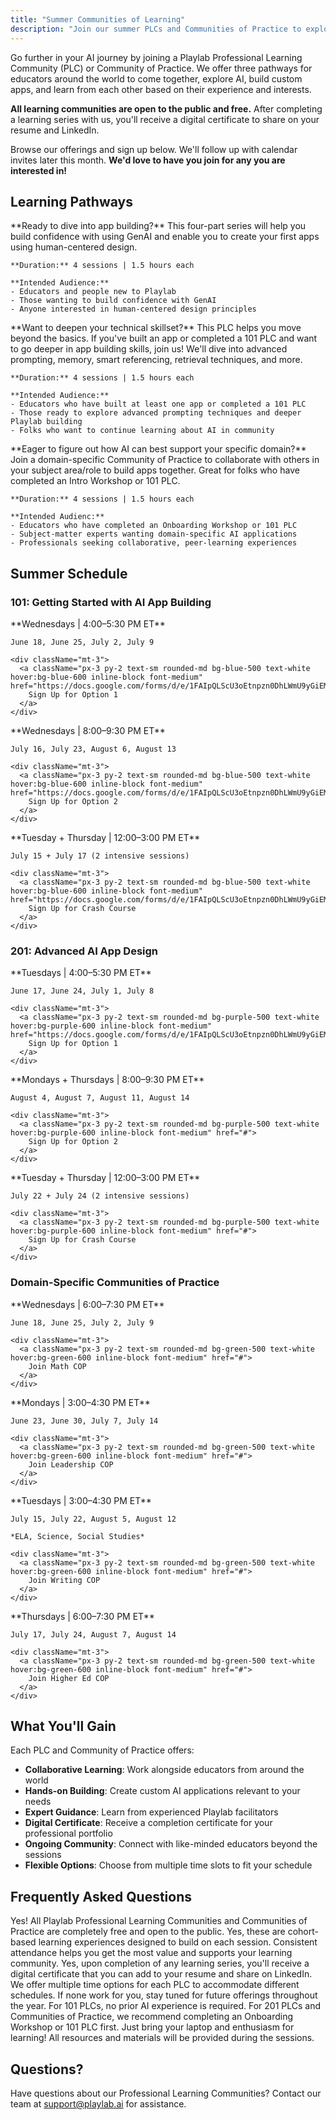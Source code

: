 ```yaml
---
title: "Summer Communities of Learning"
description: "Join our summer PLCs and Communities of Practice to explore AI, build custom apps, and learn with our growing Playlab community."
---
```


Go further in your AI journey by joining a Playlab Professional Learning Community (PLC) or Community of Practice. We offer three pathways for educators around the world to come together, explore AI, build custom apps, and learn from each other based on their experience and interests.

**All learning communities are open to the public and free.** After completing a learning series with us, you'll receive a digital certificate to share on your resume and LinkedIn.

Browse our offerings and sign up below. We'll follow up with calendar invites later this month. **We'd love to have you join for any you are interested in!**

## Learning Pathways

<CardGroup cols={1}>
  <Card title="101: Getting Started with AI App Building" icon="play" className="bg-blue-50">
    **Ready to dive into app building?** This four-part series will help you build confidence with using GenAI and enable you to create your first apps using human-centered design.
    
    **Duration:** 4 sessions | 1.5 hours each
    
    **Intended Audience:**
    - Educators and people new to Playlab
    - Those wanting to build confidence with GenAI
    - Anyone interested in human-centered design principles
  </Card>
  
  <Card title="201: Advanced AI App Design" icon="forward" className="bg-purple-50">
    **Want to deepen your technical skillset?** This PLC helps you move beyond the basics. If you've built an app or completed a 101 PLC and want to go deeper in app building skills, join us! We'll dive into advanced prompting, memory, smart referencing, retrieval techniques, and more.
    
    **Duration:** 4 sessions | 1.5 hours each
    
    **Intended Audience:**
    - Educators who have built at least one app or completed a 101 PLC
    - Those ready to explore advanced prompting techniques and deeper Playlab building
    - Folks who want to continue learning about AI in community
  </Card>
  
  <Card title="Domain-Specific Communities of Practice" icon="bullseye-pointer" className="bg-green-50">
    **Eager to figure out how AI can best support your specific domain?** Join a domain-specific Community of Practice to collaborate with others in your subject area/role to build apps together. Great for folks who have completed an Intro Workshop or 101 PLC.
    
    **Duration:** 4 sessions | 1.5 hours each
    
    **Intended Audienc:**
    - Educators who have completed an Onboarding Workshop or 101 PLC
    - Subject-matter experts wanting domain-specific AI applications
    - Professionals seeking collaborative, peer-learning experiences
  </Card>
</CardGroup>

## Summer Schedule

### 101: Getting Started with AI App Building

<CardGroup cols={3}>
  <Card title="Option 1: Evening Sessions" className="bg-blue-50">
    **Wednesdays | 4:00–5:30 PM ET**
    
    June 18, June 25, July 2, July 9
    
    <div className="mt-3">
      <a className="px-3 py-2 text-sm rounded-md bg-blue-500 text-white hover:bg-blue-600 inline-block font-medium" href="https://docs.google.com/forms/d/e/1FAIpQLScU3oEtnpzn0DhLWmU9yGiEMn03pfnJLIhIRnvDxFdy5zTYRQ/viewform">
        Sign Up for Option 1
      </a>
    </div>
  </Card>
  
  <Card title="Option 2: Late Evening Sessions" className="bg-blue-50">
    **Wednesdays | 8:00–9:30 PM ET**
    
    July 16, July 23, August 6, August 13
    
    <div className="mt-3">
      <a className="px-3 py-2 text-sm rounded-md bg-blue-500 text-white hover:bg-blue-600 inline-block font-medium" href="https://docs.google.com/forms/d/e/1FAIpQLScU3oEtnpzn0DhLWmU9yGiEMn03pfnJLIhIRnvDxFdy5zTYRQ/viewform">
        Sign Up for Option 2
      </a>
    </div>
  </Card>
  
  <Card title="Crash Course Option" className="bg-blue-100">
    **Tuesday + Thursday | 12:00–3:00 PM ET**
    
    July 15 + July 17 (2 intensive sessions)
    
    <div className="mt-3">
      <a className="px-3 py-2 text-sm rounded-md bg-blue-500 text-white hover:bg-blue-600 inline-block font-medium" href="https://docs.google.com/forms/d/e/1FAIpQLScU3oEtnpzn0DhLWmU9yGiEMn03pfnJLIhIRnvDxFdy5zTYRQ/viewform">
        Sign Up for Crash Course
      </a>
    </div>
  </Card>
</CardGroup>

### 201: Advanced AI App Design

<CardGroup cols={3}>
  <Card title="Option 1: Afternoon Sessions" className="bg-purple-50">
    **Tuesdays | 4:00–5:30 PM ET**
    
    June 17, June 24, July 1, July 8
    
    <div className="mt-3">
      <a className="px-3 py-2 text-sm rounded-md bg-purple-500 text-white hover:bg-purple-600 inline-block font-medium" href="https://docs.google.com/forms/d/e/1FAIpQLScU3oEtnpzn0DhLWmU9yGiEMn03pfnJLIhIRnvDxFdy5zTYRQ/viewform">
        Sign Up for Option 1
      </a>
    </div>
  </Card>
  
  <Card title="Option 2: Evening Sessions" className="bg-purple-50">
    **Mondays + Thursdays | 8:00–9:30 PM ET**
    
    August 4, August 7, August 11, August 14
    
    <div className="mt-3">
      <a className="px-3 py-2 text-sm rounded-md bg-purple-500 text-white hover:bg-purple-600 inline-block font-medium" href="#">
        Sign Up for Option 2
      </a>
    </div>
  </Card>
  
  <Card title="Crash Course Option" className="bg-purple-100">
    **Tuesday + Thursday | 12:00–3:00 PM ET**
    
    July 22 + July 24 (2 intensive sessions)
    
    <div className="mt-3">
      <a className="px-3 py-2 text-sm rounded-md bg-purple-500 text-white hover:bg-purple-600 inline-block font-medium" href="#">
        Sign Up for Crash Course
      </a>
    </div>
  </Card>
</CardGroup>

### Domain-Specific Communities of Practice

<CardGroup cols={2}>
  <Card title="Math Instruction" className="bg-green-50">
    **Wednesdays | 6:00–7:30 PM ET**
    
    June 18, June 25, July 2, July 9
    
    <div className="mt-3">
      <a className="px-3 py-2 text-sm rounded-md bg-green-500 text-white hover:bg-green-600 inline-block font-medium" href="#">
        Join Math COP
      </a>
    </div>
  </Card>
  
  <Card title="Leadership and Coaching" className="bg-green-50">
    **Mondays | 3:00–4:30 PM ET**
    
    June 23, June 30, July 7, July 14
    
    <div className="mt-3">
      <a className="px-3 py-2 text-sm rounded-md bg-green-500 text-white hover:bg-green-600 inline-block font-medium" href="#">
        Join Leadership COP
      </a>
    </div>
  </Card>
  
  <Card title="Writing Feedback to Students" className="bg-green-50">
    **Tuesdays | 3:00–4:30 PM ET**
    
    July 15, July 22, August 5, August 12
    
    *ELA, Science, Social Studies*
    
    <div className="mt-3">
      <a className="px-3 py-2 text-sm rounded-md bg-green-500 text-white hover:bg-green-600 inline-block font-medium" href="#">
        Join Writing COP
      </a>
    </div>
  </Card>
  
  <Card title="Higher Education" className="bg-green-50">
    **Thursdays | 6:00–7:30 PM ET**
    
    July 17, July 24, August 7, August 14
    
    <div className="mt-3">
      <a className="px-3 py-2 text-sm rounded-md bg-green-500 text-white hover:bg-green-600 inline-block font-medium" href="#">
        Join Higher Ed COP
      </a>
    </div>
  </Card>
</CardGroup>

## What You'll Gain

Each PLC and Community of Practice offers:

- **Collaborative Learning**: Work alongside educators from around the world
- **Hands-on Building**: Create custom AI applications relevant to your needs
- **Expert Guidance**: Learn from experienced Playlab facilitators
- **Digital Certificate**: Receive a completion certificate for your professional portfolio
- **Ongoing Community**: Connect with like-minded educators beyond the sessions
- **Flexible Options**: Choose from multiple time slots to fit your schedule

## Frequently Asked Questions

<AccordionGroup>
  <Accordion title="Are these sessions really free?">
    Yes! All Playlab Professional Learning Communities and Communities of Practice are completely free and open to the public.
  </Accordion>
  
  <Accordion title="Do I need to attend all sessions in a series?">
    Yes, these are cohort-based learning experiences designed to build on each session. Consistent attendance helps you get the most value and supports your learning community.
  </Accordion>
  
  <Accordion title="Will I receive a certificate?">
    Yes, upon completion of any learning series, you'll receive a digital certificate that you can add to your resume and share on LinkedIn.
  </Accordion>
  
  <Accordion title="What if I can't make any of the scheduled times?">
    We offer multiple time options for each PLC to accommodate different schedules. If none work for you, stay tuned for future offerings throughout the year.
  </Accordion>
  
  <Accordion title="Do I need prior AI experience?">
    For 101 PLCs, no prior AI experience is required. For 201 PLCs and Communities of Practice, we recommend completing an Onboarding Workshop or 101 PLC first.
  </Accordion>
  
  <Accordion title="What materials do I need?">
    Just bring your laptop and enthusiasm for learning! All resources and materials will be provided during the sessions.
  </Accordion>
</AccordionGroup>

## Questions?

Have questions about our Professional Learning Communities? Contact our team at [support@playlab.ai](mailto:support@playlab.ai) for assistance.